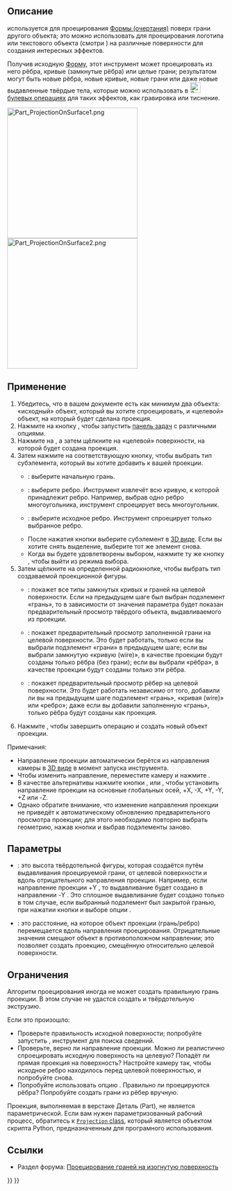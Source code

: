 <languages/>

{{Docnav/ru
|[[Part_Thickness/ru|Толщина]]
|[[Part_Compound/ru|Создать соединение]]
|[[Part_Workbench/ru|Деталь]]
|IconL=Part_Thickness.svg
|IconR=Part_Compound.svg
|IconC=Workbench_Part.svg
}}

{{GuiCommand/ru
|Name=Part ProjectionOnSurface
|Name/ru=Проекция на поверхность
|MenuLocation=Деталь → Создать проекцию на поверхность...
|Workbenches=[[Part_Workbench/ru|Деталь]]
|Version=0.19
}}

<span id="Description"></span>
== Описание ==

{{Button|[[File:Part_ProjectionOnSurface.svg|16px]] [[Part_ProjectionOnSurface/ru|Проекция на поверхность]]}} используется для проецирования [[Shape/ru|Формы (очертания)]] поверх грани другого объекта; это можно использовать для проецирования логотипа или текстового объекта (смотри   
{{Button|[[File:Draft_ShapeString.svg|16px]][[Draft_ShapeString/ru|Draft Текстовая Геометрия]]}}) на различные поверхности для создания интересных эффектов.

Получив исходную [[Shape/ru|Форму]], этот инструмент может проецировать из него рёбра, кривые (замкнутые рёбра) или целые грани; результатом могут быть новые рёбра, новые кривые, новые грани или даже новые выдавленные твёрдые тела, которые можно использовать в [[File:Part_Boolean.svg|24px]] [[Part_Boolean/ru|булевых операциях]] для таких эффектов, как гравировка или тиснение.

[[Image:Part_ProjectionOnSurface1.png|300px]] [[Image:Part_ProjectionOnSurface2.png|300px]]

{{Caption|Проекция логотипа на криволинейную поверхность.}}

<span id="Usage"></span>
== Применение ==

<div class="mw-translate-fuzzy">
# Убедитесь, что в вашем документе есть как минимум два объекта: «исходный» объект, который вы хотите спроецировать, и «целевой» объект, на который будет сделана проекция.
# Нажмите на кнопку {{Button|[[File:Part ProjectionOnSurface.svg|16px]] [[Part_ProjectionOnSurface/ru|Проекция на поверхность]]}}, чтобы запустить [[task_panel/ru|панель задач]] с различными опциями.
# Нажмите на {{Button|Выбрать поверхность проекции}}, а затем щёлкните на «целевой» поверхности, на которой будет создана проекция.
# Затем нажмите на соответствующую кнопку, чтобы выбрать тип субэлемента, который вы хотите добавить к вашей проекции.
#* {{Button|Add грань}}: выберите начальную грань.
#* {{Button|Добавить кривую (wire)}}: выберите ребро. Инструмент извлечёт всю кривую, к которой принадлежит ребро. Например, выбрав одно ребро многоугольника, инструмент спроецирует весь многоугольник.
#* {{Button|Добавить ребро}}: выберите исходное ребро. Инструмент спроецирует только выбранное ребро.
#* После нажатия кнопки выберите субэлемент в [[3D_view/ru|3D виде]]. Если вы хотите снять выделение, выберите тот же элемент снова.
#* Когда вы будете удовлетворены выбором, нажмите ту же кнопку {{Button|Добавить...}}, чтобы выйти из режима выбора.
# Затем щёлкните на определенной радиокнопке, чтобы выбрать тип создаваемой проекционной фигуры.
#* {{RadioButton|TRUE|Показать всё}}: покажет все типы замкнутых кривых и граней на целевой поверхности. Если на предыдущем шаге был выбран подэлемент «грань», то в зависимости от значения параметра {{MenuCommand|Высота выдавливания}} будет показан предварительный просмотр твёрдого объекта, выдавливаемого из проекции.
#* {{RadioButton|TRUE|Показать грани}}: покажет предварительный просмотр заполненной грани на целевой поверхности. Это будет работать, только если вы выбрали подэлемент «грани» в предыдущем шаге; если вы выбрали замкнутую «кривую (wire)», в качестве проекции будут созданы только рёбра (без грани); если вы выбрали «рёбра», в качестве проекции будут созданы только эти рёбра.
#* {{RadioButton|TRUE|Показать рёбра}}: покажет предварительный просмотр рёбер на целевой поверхности. Это будет работать независимо от того, добавили ли вы на предыдущем шаге подэлемент «грань», «кривая (wire)» или «ребро»; даже если вы добавили заполненную «грань», только рёбра будут созданы как проекция.
# Нажмите {{Button|OK}}, чтобы завершить операцию и создать новый объект проекции.
</div>

Примечания:
* Направление проекции автоматически берётся из направления камеры в [[3D_view/ru|3D виде]] в момент запуска инструмента.
* Чтобы изменить направление, переместите камеру и нажмите {{Button|Получить текущее положение камеры}}.
* В качестве альтернативы нажмите кнопки {{Button|X:}}, {{Button|Y:}} или {{Button|Z:}}, чтобы установить направление проекции на основные глобальных осей, +X, -X, +Y, -Y, +Z или -Z.
* Однако обратите внимание, что изменение направления проекции не приведёт к автоматическому обновлению предварительного просмотра проекции; для этого необходимо повторно выбрать геометрию, нажав кнопки {{Button|Добавить...}} и выбрав подэлементы заново.

<span id="Options"></span>
== Параметры ==

* {{MenuCommand|Высота выдавливания}}: это высота твёрдотельной фигуры, которая создаётся путём выдавливания проецируемой грани, от целевой поверхности и вдоль отрицательного направления проекции. Например, если направление проекции +Y {{Value|(0, 1, 0)}}, то выдавливание будет создано в направлении -Y {{Value|(0, -1, 0)}}. Это сплошное выдавливание будет создано только в том случае, если выбранный подэлемент был закрытой гранью, при нажатии кнопки {{Button|Добавить грань}} и выборе опции {{RadioButton|TRUE|Показать всё}}.
* {{MenuCommand|Глубина в тввёрдом теле}}: это расстояние, на которое объект проекции (грань/ребро) перемещается вдоль направления проецирования. Отрицательные значения смещают объект в противоположном направлении; это позволяет создать проекцию, смещённую относительно целевой поверхности.

<span id="Limitations"></span>
== Ограничения ==

Алгоритм проецирования иногда не может создать правильную грань проекции. В этом случае не удастся создать и твёрдотельную экструзию.

Если это произошло:
* Проверьте правильность исходной поверхности; попробуйте запустить {{Button|[[File:Part_CheckGeometry.svg|16px]] [[Part_CheckGeometry/ru|Проверку геометрии]]}}, инструмент для поиска сведений.
* Проверьте, верно ли направление проекции. Можно ли реалистично спроецировать исходную поверхность на целевую? Попадёт ли прямая проекция на поверхность? Настройте камеру так, чтобы исходное ребро находилось перед целевой поверхностью, и попробуйте снова.
* Попробуйте использовать опцию {{RadioButton|TRUE|Показать рёбра}}. Правильно ли проецируются рёбра? Попробуйте создать грани из рёбер вручную.

Проекция, выполняемая в верстаке Деталь (Part), не является параметрической. Если вам нужен параметризованный рабочий процесс, обратитесь к [https://gist.github.com/CsatiZoltan/f4fd10bf20923143ba0e0678ea1d3d61 <code>Projection</code> class], который является объектом скрипта Python, предназначенным для програмного использования.

<span id="Links"></span>
== Ссылки ==

* Раздел форума: [https://forum.freecadweb.org/viewtopic.php?f=9&t=33700 Проецирование граней на изогнутую поверхность]


{{Docnav/ru
|[[Part_Thickness/ru|Толщина]]
|[[Part_Compound/ru|Создать соединение]]
|[[Part_Workbench/ru|Деталь]]
|IconL=Part_Thickness.svg
|IconR=Part_Compound.svg
|IconC=Workbench_Part.svg
}}

{{Part_Tools_navi{{#translation:}}}}
{{Userdocnavi{{#translation:}}}}